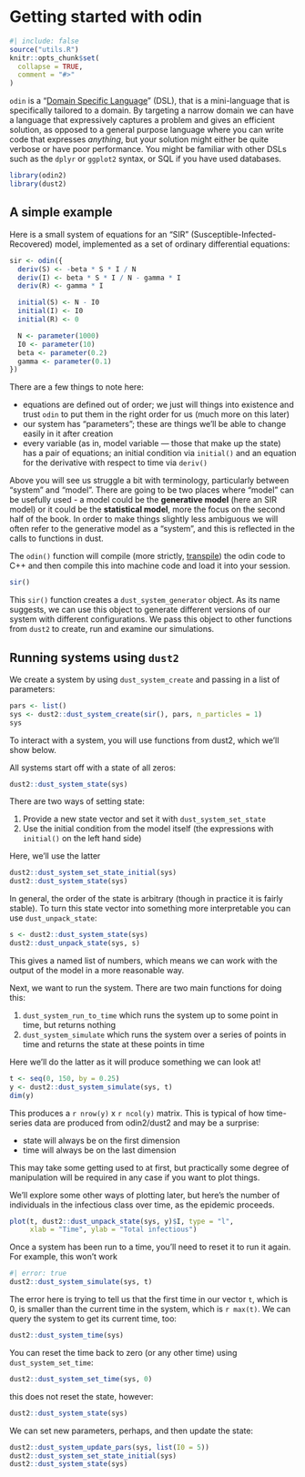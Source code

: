 # Getting started with odin

```r
#| include: false
source("utils.R")
knitr::opts_chunk$set(
  collapse = TRUE,
  comment = "#>"
)
```

`odin` is a "[Domain Specific Language](https://en.wikipedia.org/wiki/Domain-specific_language)" (DSL), that is a mini-language that is specifically tailored to a domain.  By targeting a narrow domain we can have a language that expressively captures a problem and gives an efficient solution, as opposed to a general purpose language where you can write code that expresses *anything*, but your solution might either be quite verbose or have poor performance.  You might be familiar with other DSLs such as the `dplyr` or `ggplot2` syntax, or SQL if you have used databases.

```r
library(odin2)
library(dust2)
```

## A simple example {#sec-odin-sir}

Here is a small system of equations for an "SIR" (Susceptible-Infected-Recovered) model, implemented as a set of ordinary differential equations:

```r
sir <- odin({
  deriv(S) <- -beta * S * I / N
  deriv(I) <- beta * S * I / N - gamma * I
  deriv(R) <- gamma * I

  initial(S) <- N - I0
  initial(I) <- I0
  initial(R) <- 0

  N <- parameter(1000)
  I0 <- parameter(10)
  beta <- parameter(0.2)
  gamma <- parameter(0.1)
})
```

There are a few things to note here:

* equations are defined out of order; we just will things into existence and trust `odin` to put them in the right order for us (much more on this later)
* our system has "parameters"; these are things we'll be able to change easily in it after creation
* every variable (as in, model variable --- those that make up the state) has a pair of equations; an initial condition via `initial()` and an equation for the derivative with respect to time via `deriv()`

::: {.callout-note}
Above you will see us struggle a bit with terminology, particularly between "system" and "model".  There are going to be two places where "model" can be usefully used - a model could be the **generative model** (here an SIR model) or it could be the **statistical model**, more the focus on the second half of the book.  In order to make things slightly less ambiguous we will often refer to the generative model as a "system", and this is reflected in the calls to functions in dust.
:::

The `odin()` function will compile (more strictly, [transpile](https://en.wikipedia.org/wiki/Source-to-source_compiler)) the odin code to C++ and then compile this into machine code and load it into your session.

```r
sir()
```

This `sir()` function creates a `dust_system_generator` object. As its name suggests, we can use this object to generate different versions of our system with different configurations. We pass this object to other functions from `dust2` to create, run and examine our simulations.

## Running systems using `dust2`

We create a system by using `dust_system_create` and passing in a list of parameters:

```r
pars <- list()
sys <- dust2::dust_system_create(sir(), pars, n_particles = 1)
sys
```

To interact with a system, you will use functions from dust2, which we'll show below.

All systems start off with a state of all zeros:

```r
dust2::dust_system_state(sys)
```

There are two ways of setting state:

1. Provide a new state vector and set it with `dust_system_set_state`
2. Use the initial condition from the model itself (the expressions with `initial()` on the left hand side)

Here, we'll use the latter

```r
dust2::dust_system_set_state_initial(sys)
dust2::dust_system_state(sys)
```

In general, the order of the state is arbitrary (though in practice it is fairly stable).  To turn this state vector into something more interpretable you can use `dust_unpack_state`:

```r
s <- dust2::dust_system_state(sys)
dust2::dust_unpack_state(sys, s)
```

This gives a named list of numbers, which means we can work with the output of the model in a more reasonable way.

Next, we want to run the system.  There are two main functions for doing this:

1. `dust_system_run_to_time` which runs the system up to some point in time, but returns nothing
2. `dust_system_simulate` which runs the system over a series of points in time and returns the state at these points in time

Here we'll do the latter as it will produce something we can look at!

```r
t <- seq(0, 150, by = 0.25)
y <- dust2::dust_system_simulate(sys, t)
dim(y)
```

This produces a `r nrow(y)` x `r ncol(y)` matrix.  This is typical of how time-series data are produced from odin2/dust2 and may be a surprise:

* state will always be on the first dimension
* time will always be on the last dimension

This may take some getting used to at first, but practically some degree of manipulation will be required in any case if you want to plot things.

We'll explore some other ways of plotting later, but here's the number of individuals in the infectious class over time, as the epidemic proceeds.

```r
plot(t, dust2::dust_unpack_state(sys, y)$I, type = "l",
     xlab = "Time", ylab = "Total infectious")
```

Once a system has been run to a time, you'll need to reset it to run it again.  For example, this won't work

```r
#| error: true
dust2::dust_system_simulate(sys, t)
```

The error here is trying to tell us that the first time in our vector `t`, which is 0, is smaller than the current time in the system, which is `r max(t)`.  We can query the system to get its current time, too:

```r
dust2::dust_system_time(sys)
```

You can reset the time back to zero (or any other time) using `dust_system_set_time`:

```r
dust2::dust_system_set_time(sys, 0)
```

this does not reset the state, however:

```r
dust2::dust_system_state(sys)
```

We can set new parameters, perhaps, and then update the state:

```r
dust2::dust_system_update_pars(sys, list(I0 = 5))
dust2::dust_system_set_state_initial(sys)
dust2::dust_system_state(sys)
```
